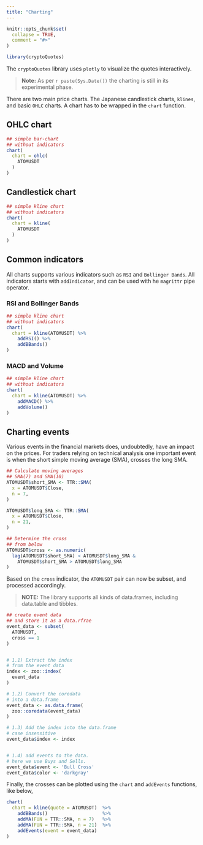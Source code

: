 ```yaml
---
title: "Charting"
---
```


```r
knitr::opts_chunk$set(
  collapse = TRUE,
  comment = "#>"
)
```

```r
library(cryptoQuotes)
```


The ```cryptoQuotes``` library uses ```plotly``` to visualize the quotes interactively.

> **Note:** As per `r paste(Sys.Date())` the charting is still in its experimental
> phase.

There are two main price charts. The Japanese candlestick charts, ```klines```, and basic ```OHLC``` charts. A chart has to be wrapped in the ```chart``` function.

## OHLC chart

```r
## simple bar-chart
## without indicators
chart(
  chart = ohlc(
    ATOMUSDT
  )
)
```

## Candlestick chart

```r
## simple kline chart
## without indicators
chart(
  chart = kline(
    ATOMUSDT
  )
)
```


## Common indicators

All charts supports various indicators such as ```RSI``` and ```Bollinger Bands```. All indicators starts with ```addIndicator```, and can be used with he `magrittr` pipe operator.  

### RSI and Bollinger Bands

```r
## simple kline chart
## without indicators
chart(
  chart = kline(ATOMUSDT) %>% 
    addRSI() %>% 
    addBBands()
)
```


### MACD and Volume

```r
## simple kline chart
## without indicators
chart(
  chart = kline(ATOMUSDT) %>%
    addMACD() %>% 
    addVolume()
)
```


## Charting events

Various events in the financial markets does, undoubtedly, have an impact on the prices. For traders relying on technical analysis one important event is when the short simple moving average (SMA), crosses the long SMA. 

```r
## Calculate moving averages
## SMA(7) and SMA(10)
ATOMUSDT$short_SMA <- TTR::SMA(
  x = ATOMUSDT$Close,
  n = 7,
)

ATOMUSDT$long_SMA <- TTR::SMA(
  x = ATOMUSDT$Close,
  n = 21,
)

## Determine the cross
## from below
ATOMUSDT$cross <- as.numeric(
  lag(ATOMUSDT$short_SMA) < ATOMUSDT$long_SMA &
    ATOMUSDT$short_SMA > ATOMUSDT$long_SMA 
)
```


Based on the `cross` indicator, the `ATOMUSDT` pair can now be subset, and processed accordingly.

> **NOTE:** The library supports all kinds of data.frames, including
> data.table and tibbles.

```r
## create event data
## and store it as a data.rfrae
event_data <- subset(
  ATOMUSDT,
  cross == 1
)


# 1.1) Extract the index
# from the event data
index <- zoo::index(
  event_data
)

# 1.2) Convert the coredata
# into a data.frame
event_data <- as.data.frame(
  zoo::coredata(event_data)
)

# 1.3) Add the index into the data.frame
# case insensitive
event_data$index <- index


# 1.4) add events to the data.
# here we use Buys and Sells.
event_data$event <- 'Bull Cross'
event_data$color <- 'darkgray'

```


Finally, the crosses can be plotted using the `chart` and `addEvents` functions, like below,

```r
chart(
  chart = kline(quote = ATOMUSDT)  %>% 
    addBBands()                    %>%
    addMA(FUN = TTR::SMA, n = 7)   %>%
    addMA(FUN = TTR::SMA, n = 21)  %>% 
    addEvents(event = event_data)
)
```
